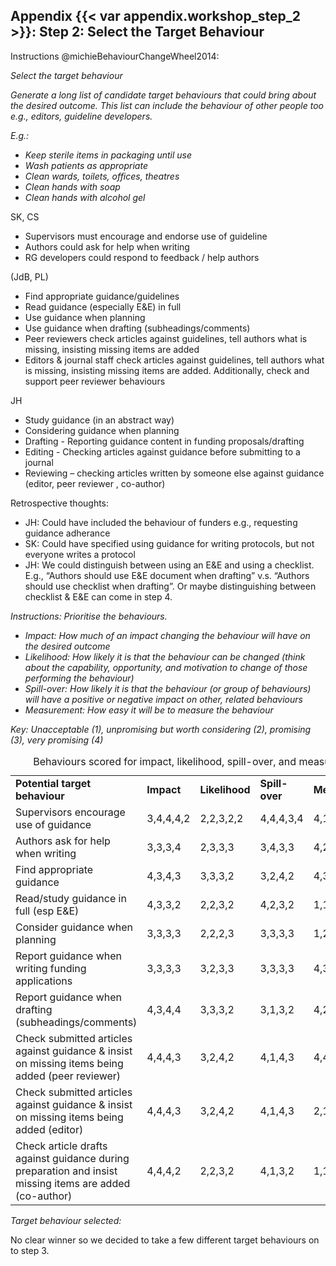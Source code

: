 ## Appendix {{< var appendix.workshop_step_2 >}}: Step 2: Select the Target Behaviour {.unnumbered}

Instructions @michieBehaviourChangeWheel2014: 

*Select the target behaviour*

*Generate a long list of candidate target behaviours that could bring about the desired outcome. This list can include the behaviour of other people too e.g., editors, guideline developers.*

*E.g.:*

-   *Keep sterile items in packaging until use*
-   *Wash patients as appropriate*
-   *Clean wards, toilets, offices, theatres*
-   *Clean hands with soap*
-   *Clean hands with alcohol gel*

SK, CS

-   Supervisors must encourage and endorse use of guideline
-   Authors could ask for help when writing
-   RG developers could respond to feedback / help authors

(JdB, PL)

-   Find appropriate guidance/guidelines
-   Read guidance (especially E&E) in full
-   Use guidance when planning
-   Use guidance when drafting (subheadings/comments)
-   Peer reviewers check articles against guidelines, tell authors what is missing, insisting missing items are added
-   Editors & journal staff check articles against guidelines, tell authors what is missing, insisting missing items are added. Additionally, check and support peer reviewer behaviours

JH

-   Study guidance (in an abstract way)
-   Considering guidance when planning
-   Drafting - Reporting guidance content in funding proposals/drafting
-   Editing - Checking articles against guidance before submitting to a journal
-   Reviewing – checking articles written by someone else against guidance (editor, peer reviewer , co-author)

Retrospective thoughts:

-   JH: Could have included the behaviour of funders e.g., requesting guidance adherance
-   SK: Could have specified using guidance for writing protocols, but not everyone writes a protocol
-   JH: We could distinguish between using an E&E and using a checklist. E.g., “Authors should use E&E document when drafting” v.s. “Authors should use checklist when drafting”. Or maybe distinguishing between checklist & E&E can come in step 4.

*Instructions: Prioritise the behaviours.*

-   *Impact: How much of an impact changing the behaviour will have on the desired outcome*
-   *Likelihood: How likely it is that the behaviour can be changed (think about the capability, opportunity, and motivation to change of those performing the behaviour)*
-   *Spill-over: How likely it is that the behaviour (or group of behaviours) will have a positive or negative impact on other, related behaviours*
-   *Measurement: How easy it will be to measure the behaviour*

*Key: Unacceptable (1), unpromising but worth considering (2), promising (3), very promising (4)*

|                                                                                                         |            |                |                |                 |
|:--------------------------------------------------------------------------------------------------------|:-----------|:---------------|:---------------|:----------------|
| **Potential target behaviour**                                                                          | **Impact** | **Likelihood** | **Spill-over** | **Measurement** |
| Supervisors encourage use of guidance                                                                   | 3,4,4,4,2  | 2,2,3,2,2      | 4,4,4,3,4      | 4,1,2,2,1       |
| Authors ask for help when writing                                                                       | 3,3,3,4    | 2,3,3,3        | 3,4,3,3        | 4,2,2,2         |
| Find appropriate guidance                                                                               | 4,3,4,3    | 3,3,3,2        | 3,2,4,2        | 4,3,3,2         |
| Read/study guidance in full (esp E&E)                                                                   | 4,3,3,2    | 2,2,3,2        | 4,2,3,2        | 1,1,1,2         |
| Consider guidance when planning                                                                         | 3,3,3,3    | 2,2,2,3        | 3,3,3,3        | 1,2,1,2         |
| Report guidance when writing funding applications                                                       | 3,3,3,3    | 3,2,3,3        | 3,3,3,3        | 4,3,4,3         |
| Report guidance when drafting (subheadings/comments)                                                    | 4,3,4,4    | 3,3,3,2        | 3,1,3,2        | 4,2,2,3         |
| Check submitted articles against guidance & insist on missing items being added (peer reviewer)         | 4,4,4,3    | 3,2,4,2        | 4,1,4,3        | 4,4,3,3         |
| Check submitted articles against guidance & insist on missing items being added (editor)                | 4,4,4,3    | 3,2,4,2        | 4,1,4,3        | 2,1,2,3         |
| Check article drafts against guidance during preparation and insist missing items are added (co-author) | 4,4,4,2    | 2,2,3,2        | 4,1,3,2        | 1,1,2,2         |

: Behaviours scored for impact, likelihood, spill-over, and measurement

*Target behaviour selected:*

No clear winner so we decided to take a few different target behaviours on to step 3.